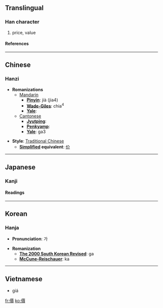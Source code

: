 {{see|价|価}}

==Translingual==
===Han character===
{{Han char|rad=人|as=13|sn=15|four=2128<sub>6</sub>|canj=人一田金 (OMWC)}}
# price, value
====References====
{{Han ref|kx=0118.110|dkj=01163|dj=0250.230|hdz=10224.050|uh=50F9|ud=20729|bh=BBF9|bd=48121}}
----

==Chinese==
===Hanzi===


* '''Romanizations'''
** [[Mandarin]]
*** '''[[Pinyin]]''': jià (jia4)
*** '''[[Wade-Giles]]''': chia<sup>4</sup>
*** '''[[Yale]]''': 
**[[Cantonese]]
***'''[[Jyutping]]''':
***'''[[Penkyamp]]''': 
***'''[[Yale]]''': ga3

* '''Style''': [[Traditional Chinese]] 
** '''[[Simplified Chinese|Simplified]] equivalent''': [[价]]


----
==Japanese==
===Kanji===
{{ja-kanji|grade=|rs=人13}}
====Readings====
{{ja-readings|on=[[か]] (ka), [[け]] (ke)|kun=[[あたい]] (atai)}}


----
==Korean==
===Hanja===

* '''Pronunciation''': 가

* '''Romanization'''
** '''[[The 2000 South Korean Revised Romanization|The 2000 South Korean Revised]]''': ga
** '''[[McCune-Reischauer]]''': ka
----
==Vietnamese==

* giá


[[fr:價]]
[[ko:價]]